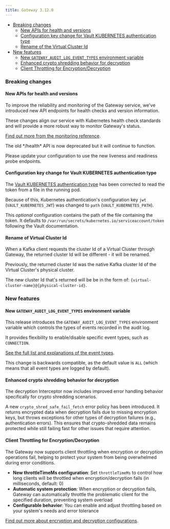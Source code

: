 ```yaml
---
title: Gateway 3.12.0
---
```



- [Breaking changes](#breaking-changes)
  - [New APIs for health and versions](#new-apis-for-health-and-versions)
  - [Configuration key change for Vault KUBERNETES authentication type](#configuration-key-change-for-vault-kubernetes-authentication-type)
  - [Rename of the Virtual Cluster Id](#rename-of-virtual-cluster-id)
- [New features](#new-features)
  - [New `GATEWAY_AUDIT_LOG_EVENT_TYPES` environment variable](#new-gateway_audit_log_event_types-environment-variable)
  - [Enhanced crypto shredding behavior for decryption](#enhanced-crypto-shredding-behavior-for-decryption)
  - [Client Throttling for Encryption/Decryption](#client-throttling-for-encryptiondecryption)

### Breaking changes

#### New APIs for health and versions

To improve the reliability and monitoring of the Gateway service, we've introduced new API endpoints for health checks and version information.

These changes align our service with Kubernetes health check standards and will provide a more robust way to monitor Gateway's status.

[Find out more from the monitoring reference](/guide/conduktor-in-production/monitor/index#liveness-endpoint).

<Warning>
The old */health* API is now deprecated but it will continue to function. 

Please update your configuration to use the new liveness and readiness probe endpoints.
</Warning>

#### Configuration key change for Vault KUBERNETES authentication type

The [Vault KUBERNETES authentication type](https://developer.hashicorp.com/vault/docs/agent-and-proxy/autoauth/methods/kubernetes#token_path) has been corrected to read the token from a file in the running pod.

Because of this, Kubernetes authentication's configuration key `jwt` (`VAULT_KUBERNETES_JWT`) was changed to `path` (`VAULT_KUBERNETES_PATH`). 

This *optional* configuration contains the path of the file containing the token. It defaults to `/var/run/secrets/kubernetes.io/serviceaccount/token` following the Vault documentation.

#### Rename of Virtual Cluster Id

When a Kafka client requests the cluster Id of a Virtual Cluster through Gateway, the returned cluster Id will be different - it will be renamed.

Previously, the returned cluster Id was the native Kafka cluster Id of the Virtual Cluster's physical cluster.

The new cluster Id that's returned will be be in the form of: `{virtual-cluster-name}@{physical-cluster-id}`.

### New features

#### New `GATEWAY_AUDIT_LOG_EVENT_TYPES` environment variable

This release introduces the `GATEWAY_AUDIT_LOG_EVENT_TYPES` environment variable which controls the types of events recorded in the audit log.

It provides flexibility to enable/disable specific event types, such as `CONNECTION`. 

[See the full list and explanations of the event types](/guide/conduktor-in-production/deploy-artifacts/deploy-gateway/env-variables#audit).

This change is backwards compatible, as the default value is `ALL` (which means that all event types are logged by default).

#### Enhanced crypto shredding behavior for decryption
The decryption Interceptor now includes improved error handling behavior specifically for crypto shredding scenarios.

A new `crypto_shred_safe_fail_fetch` error policy has been introduced. It returns encrypted data when decryption fails due to missing encryption keys, but throws exceptions for other types of decryption failures (e.g., authentication errors). This ensures that crypto-shredded data remains protected while still failing fast for other issues that require attention.

#### Client Throttling for Encryption/Decryption

The Gateway now supports client throttling when encryption or decryption operations fail, helping to protect your system from being overwhelmed during error conditions.

- **New throttleTimeMs configuration**: Set `throttleTimeMs` to control how long clients will be throttled when encryption/decryption fails (in milliseconds, default: 0)
- **Automatic system protection**: When encryption or decryption fails, Gateway can automatically throttle the problematic client for the specified duration, preventing system overload
- **Configurable behavior**: You can enable and adjust throttling based on your system's needs and error tolerance

[Find out more about encryption and decryption configurations](/gateway/interceptors/data-security/encryption/).